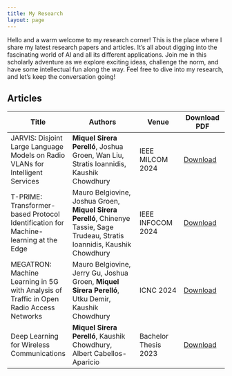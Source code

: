 ```yaml
---
title: My Research
layout: page
---
```


Hello and a warm welcome to my research corner! This is the place where I share my latest research papers and articles. It's all about digging into the fascinating world of AI and all its different applications. Join me in this scholarly adventure as we explore exciting ideas, challenge the norm, and have some intellectual fun along the way. Feel free to dive into my research, and let's keep the conversation going!

## Articles

| Title        | Authors             | Venue        | Download PDF |
| ------------ | ------------------- | ------------ | ------------ |
| JARVIS: Disjoint Large Language Models on Radio VLANs for Intelligent Services | **Miquel Sirera Perelló**, Joshua Groen, Wan Liu, Stratis Ioannidis, Kaushik Chowdhury | IEEE MILCOM 2024 | [Download]({{ ./research/JARVIS.pdf }}) |
| T-PRIME: Transformer-based Protocol Identification for Machine-learning at the Edge | Mauro Belgiovine, Joshua Groen, **Miquel Sirera Perelló**, Chinenye Tassie, Sage Trudeau, Stratis Ioannidis, Kaushik Chowdhury | IEEE INFOCOM 2024 | [Download]({{ ./research/T-PRIME.pdf }}) |
| MEGATRON: Machine Learning in 5G with Analysis of Traffic in Open Radio Access Networks |	Mauro Belgiovine, Jerry Gu, Joshua Groen, **Miquel Sirera Perelló**, Utku Demir, Kaushik Chowdhury | ICNC 2024 | [Download]({{ ./research/MEGATRON.pdf }}) |
| Deep Learning for Wireless Communications | **Miquel Sirera Perelló**, Kaushik Chowdhury, Albert Cabellos-Aparicio | Bachelor Thesis 2023 | [Download]({{ ./research/TFG.pdf }}) |



